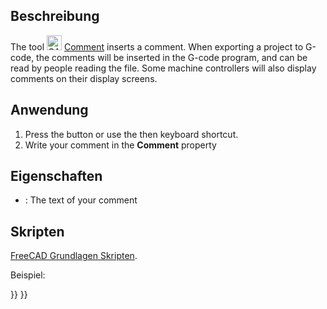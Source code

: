 <languages/>

{{Docnav/de
|[[CAM_Fixture/de|Fixture]]
|[[CAM_Stop/de|Stop]]
|[[CAM_Workbench|CAM]]
|IconL=CAM_Fixture.svg
|IconR=CAM_Stop.svg
|IconC=Workbench_CAM.svg
}}

{{GuiCommand/de
|Name=CAM Comment
|Name/de=CAM Kommentar
|MenuLocation=CAM → Supplemental Commands → Comment
|Workbenches=[[CAM_Workbench/de|CAM]]
}}

<span id="Description"></span>
==Beschreibung==

The tool [[Image:CAM_Comment.svg|24px]] [[CAM_Comment|Comment]] inserts a comment. When exporting a project to G-code, the comments will be inserted in the G-code program, and can be read by people reading the file. Some machine controllers will also display comments on their display screens.

<span id="Usage"></span>
==Anwendung==

# Press the {{KEY|[[Image:CAM_Comment.svg|16px]] [[CAM_Comment|Comment]]}} button or use the {{KEY|P}} then {{KEY|C}} keyboard shortcut. 
# Write your comment in the '''Comment''' property

<span id="Properties"></span>
==Eigenschaften==

* {{PropertyData|Comment}}: The text of your comment

<span id="Scripting"></span>
==Skripten==

{{Emphasis|Siehe auch:}} [[FreeCAD_Scripting_Basics/de|FreeCAD Grundlagen Skripten]].

Beispiel:

{{Code|code=
#Place code example here.
}}


{{Docnav/de
|[[CAM_Fixture/de|Fixture]]
|[[CAM_Stop/de|Stop]]
|[[CAM_Workbench|CAM]]
|IconL=CAM_Fixture.svg
|IconR=CAM_Stop.svg
|IconC=Workbench_CAM.svg
}}

{{CAM_Tools_navi{{#translation:}}}}
{{Userdocnavi{{#translation:}}}}